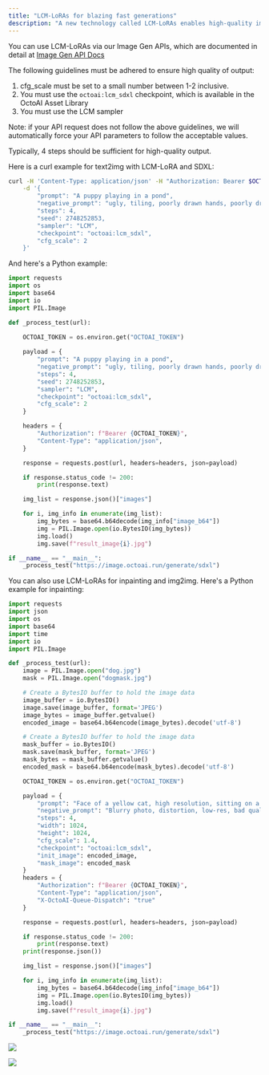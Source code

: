 ```yaml
---
title: "LCM-LoRAs for blazing fast generations"
description: "A new technology called LCM-LoRAs enables high-quality image generations in less than 1 second"
---
```


You can use LCM-LoRAs via our Image Gen APIs, which are documented in detail at [Image Gen API Docs](/docs/image-gen-api-docs)

The following guidelines must be adhered to ensure high quality of output:

1. cfg\_scale must be set to a small number between 1-2 inclusive.
2. You must use the `octoai:lcm_sdxl` checkpoint, which is available in the OctoAI Asset Library
3. You must use the LCM sampler

Note: if your API request does not follow the above guidelines, we will automatically force your API parameters to follow the acceptable values.

Typically, 4 steps should be sufficient for high-quality output.

Here is a curl example for text2img with LCM-LoRA and SDXL:

```bash 
curl -H 'Content-Type: application/json' -H "Authorization: Bearer $OCTOAI_TOKEN" -X POST "https://image.octoai.run/generate/sdxl" \
    -d '{
        "prompt": "A puppy playing in a pond",
        "negative_prompt": "ugly, tiling, poorly drawn hands, poorly drawn feet, poorly drawn face, out of frame, extra limbs, disfigured, deformed, body out of frame, blurry, bad anatomy, blurred, watermark, grainy, signature, cut off, draft",
        "steps": 4,
        "seed": 2748252853,
        "sampler": "LCM",
        "checkpoint": "octoai:lcm_sdxl",
        "cfg_scale": 2
    }'
```

And here's a Python example:

```python
import requests
import os
import base64
import io
import PIL.Image

def _process_test(url):
    
    OCTOAI_TOKEN = os.environ.get("OCTOAI_TOKEN")

    payload = {
        "prompt": "A puppy playing in a pond",
        "negative_prompt": "ugly, tiling, poorly drawn hands, poorly drawn feet, poorly drawn face, out of frame, extra limbs, disfigured, deformed, body out of frame, blurry, bad anatomy, blurred, watermark, grainy, signature, cut off, draft",
        "steps": 4,
        "seed": 2748252853,
        "sampler": "LCM",
        "checkpoint": "octoai:lcm_sdxl",
        "cfg_scale": 2
    }

    headers = {
        "Authorization": f"Bearer {OCTOAI_TOKEN}",
        "Content-Type": "application/json",
    }

    response = requests.post(url, headers=headers, json=payload)

    if response.status_code != 200:
        print(response.text)

    img_list = response.json()["images"]

    for i, img_info in enumerate(img_list):
        img_bytes = base64.b64decode(img_info["image_b64"])
        img = PIL.Image.open(io.BytesIO(img_bytes))
        img.load()
        img.save(f"result_image{i}.jpg")

if __name__ == "__main__":
    _process_test("https://image.octoai.run/generate/sdxl")

```

You can also use LCM-LoRAs for inpainting and img2img. Here's a Python example for inpainting:

```Python Python
import requests
import json
import os
import base64
import time
import io
import PIL.Image

def _process_test(url):
    image = PIL.Image.open("dog.jpg")
    mask = PIL.Image.open("dogmask.jpg")

    # Create a BytesIO buffer to hold the image data
    image_buffer = io.BytesIO()
    image.save(image_buffer, format='JPEG')
    image_bytes = image_buffer.getvalue()
    encoded_image = base64.b64encode(image_bytes).decode('utf-8')

    # Create a BytesIO buffer to hold the image data
    mask_buffer = io.BytesIO()
    mask.save(mask_buffer, format='JPEG')
    mask_bytes = mask_buffer.getvalue()
    encoded_mask = base64.b64encode(mask_bytes).decode('utf-8')

    OCTOAI_TOKEN = os.environ.get("OCTOAI_TOKEN")

    payload = {
        "prompt": "Face of a yellow cat, high resolution, sitting on a park bench",
        "negative_prompt": "Blurry photo, distortion, low-res, bad quality",
        "steps": 4,
        "width": 1024,
        "height": 1024,
        "cfg_scale": 1.4,
        "checkpoint": "octoai:lcm_sdxl",
        "init_image": encoded_image,
        "mask_image": encoded_mask
    }
    headers = {
        "Authorization": f"Bearer {OCTOAI_TOKEN}",
        "Content-Type": "application/json",
        "X-OctoAI-Queue-Dispatch": "true"
    }

    response = requests.post(url, headers=headers, json=payload)

    if response.status_code != 200:
        print(response.text)
    print(response.json())

    img_list = response.json()["images"]

    for i, img_info in enumerate(img_list):
        img_bytes = base64.b64decode(img_info["image_b64"])
        img = PIL.Image.open(io.BytesIO(img_bytes))
        img.load()
        img.save(f"result_image{i}.jpg")

if __name__ == "__main__":
    _process_test("https://image.octoai.run/generate/sdxl")
```

![](/images/7ea3783-dog.jpg) 


![](/images/47f29aa-dogmask.jpg)